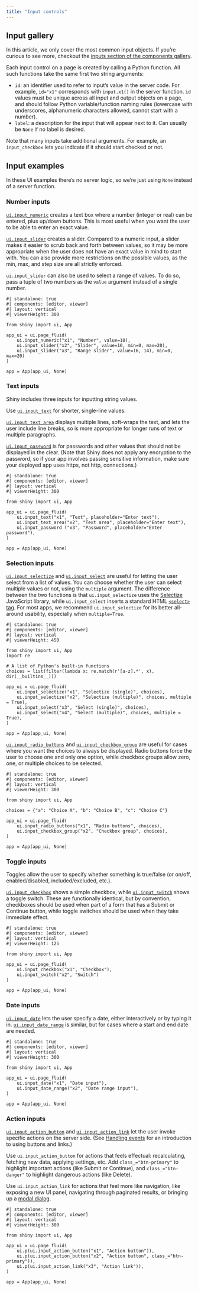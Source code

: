 ```yaml
---
title: "Input controls"
---
```


:::{.callout-note}
## Input gallery

In this article, we only cover the most common input objects.
If you're curious to see more, checkout the [inputs section of the components gallery](../components/#inputs).
:::

Each input control on a page is created by calling a Python function. All such functions take the same first two string arguments:

* `id`: an identifier used to refer to input's value in the server code. For example, `id="x1"` corresponds with `input.x1()` in the server function. `id` values must be unique across all input and output objects on a page, and should follow Python variable/function naming rules (lowercase with underscores, alphanumeric characters allowed, cannot start with a number).
* `label`: a description for the input that will appear next to it. Can usually be `None` if no label is desired.

Note that many inputs take additional arguments.
For example, an `input_checkbox` lets you indicate if it should start checked or not.

## Input examples

:::{.callout-note}
In these UI examples there's no server logic, so we're just using `None` instead of a server function.
:::

### Number inputs

[`ui.input_numeric`](../api/reference/shiny.ui.input_numeric.html) creates a text box where a number (integer or real) can be entered, plus up/down buttons. This is most useful when you want the user to be able to enter an exact value.

[`ui.input_slider`](../api/reference/shiny.ui.input_slider.html) creates a slider. Compared to a numeric input, a slider makes it easier to scrub back and forth between values, so it may be more appropriate when the user does not have an exact value in mind to start with. You can also provide more restrictions on the possible values, as the min, max, and step size are all strictly enforced.

`ui.input_slider` can also be used to select a range of values. To do so, pass a tuple of two numbers as the `value` argument instead of a single number.

```shinylive-python
#| standalone: true
#| components: [editor, viewer]
#| layout: vertical
#| viewerHeight: 300

from shiny import ui, App

app_ui = ui.page_fluid(
    ui.input_numeric("x1", "Number", value=10),
    ui.input_slider("x2", "Slider", value=10, min=0, max=20),
    ui.input_slider("x3", "Range slider", value=(6, 14), min=0, max=20)
)

app = App(app_ui, None)
```

### Text inputs

Shiny includes three inputs for inputting string values.

Use [`ui.input_text`](../api/reference/shiny.ui.input_text.html) for shorter, single-line values.

[`ui.input_text_area`](../api/reference/shiny.ui.input_text_area.html) displays multiple lines, soft-wraps the text, and lets the user include line breaks, so is more appropriate for longer runs of text or multiple paragraphs.

[`ui.input_password`](../api/reference/shiny.ui.input_password.html) is for passwords and other values that should not be displayed in the clear. (Note that Shiny does not apply any encryption to the password, so if your app involves passing sensitive information, make sure your deployed app uses https, not http, connections.)

```shinylive-python
#| standalone: true
#| components: [editor, viewer]
#| layout: vertical
#| viewerHeight: 300

from shiny import ui, App

app_ui = ui.page_fluid(
    ui.input_text("x1", "Text", placeholder="Enter text"),
    ui.input_text_area("x2", "Text area", placeholder="Enter text"),
    ui.input_password ("x3", "Password", placeholder="Enter password"),
)

app = App(app_ui, None)
```

### Selection inputs

[`ui.input_selectize`](../api/reference/shiny.ui.input_selectize.html) and [`ui.input_select`](../api/reference/shiny.ui.input_select.html) are useful for letting the user select from a list of values. You can choose whether the user can select multiple values or not, using the `multiple` argument. The difference between the two functions is that `ui.input_selectize` uses the [Selectize](https://selectize.dev/) JavaScript library, while `ui.input_select` inserts a standard HTML [`<select>` tag](https://developer.mozilla.org/en-US/docs/Web/HTML/Element/select). For most apps, we recommend `ui.input_selectize` for its better all-around usability, especially when `multiple=True`.

```shinylive-python
#| standalone: true
#| components: [editor, viewer]
#| layout: vertical
#| viewerHeight: 450

from shiny import ui, App
import re

# A list of Python's built-in functions
choices = list(filter(lambda x: re.match(r'[a-z].*', x), dir(__builtins__)))

app_ui = ui.page_fluid(
    ui.input_selectize("x1", "Selectize (single)", choices),
    ui.input_selectize("x2", "Selectize (multiple)", choices, multiple = True),
    ui.input_select("x3", "Select (single)", choices),
    ui.input_select("x4", "Select (multiple)", choices, multiple = True),
)

app = App(app_ui, None)
```

[`ui.input_radio_buttons`](../api/reference/shiny.ui.input_radio_buttons.html) and [`ui.input_checkbox_group`](../api/reference/shiny.ui.input_checkbox_group.html) are useful for cases where you want the choices to always be displayed. Radio buttons force the user to choose one and only one option, while checkbox groups allow zero, one, or multiple choices to be selected.

```shinylive-python
#| standalone: true
#| components: [editor, viewer]
#| layout: vertical
#| viewerHeight: 300

from shiny import ui, App

choices = {"a": "Choice A", "b": "Choice B", "c": "Choice C"}

app_ui = ui.page_fluid(
    ui.input_radio_buttons("x1", "Radio buttons", choices),
    ui.input_checkbox_group("x2", "Checkbox group", choices),
)

app = App(app_ui, None)
```

### Toggle inputs

Toggles allow the user to specify whether something is true/false (or on/off, enabled/disabled, included/excluded, etc.).

[`ui.input_checkbox`](../api/reference/shiny.ui.input_checkbox.html) shows a simple checkbox, while [`ui.input_switch`](../api/reference/shiny.ui.input_switch.html) shows a toggle switch. These are functionally identical, but by convention, checkboxes should be used when part of a form that has a Submit or Continue button, while toggle switches should be used when they take immediate effect.

```shinylive-python
#| standalone: true
#| components: [editor, viewer]
#| layout: vertical
#| viewerHeight: 125

from shiny import ui, App

app_ui = ui.page_fluid(
    ui.input_checkbox("x1", "Checkbox"),
    ui.input_switch("x2", "Switch")
)

app = App(app_ui, None)
```

### Date inputs

[`ui.input_date`](../api/reference/shiny.ui.input_date.html) lets the user specify a date, either interactively or by typing it in. [`ui.input_date_range`](../api/reference/shiny.ui.input_date_range.html) is similar, but for cases where a start and end date are needed.

```shinylive-python
#| standalone: true
#| components: [editor, viewer]
#| layout: vertical
#| viewerHeight: 300

from shiny import ui, App

app_ui = ui.page_fluid(
    ui.input_date("x1", "Date input"),
    ui.input_date_range("x2", "Date range input"),
)

app = App(app_ui, None)
```

### Action inputs

[`ui.input_action_button`](../api/reference/shiny.ui.input_action_button.html) and [`ui.input_action_link`](../api/reference/shiny.ui.input_action_link.html) let the user invoke specific actions on the server side. (See [Handling events](reactive-events.html) for an introduction to using buttons and links.)

Use `ui.input_action_button` for actions that feels effectual: recalculating, fetching new data, applying settings, etc. Add `class_="btn-primary"` to highlight important actions (like Submit or Continue), and `class_="btn-danger"` to highlight dangerous actions (like Delete).

Use `ui.input_action_link` for actions that feel more like navigation, like exposing a new UI panel, navigating through paginated results, or bringing up a [modal dialog](../api/reference/shiny.ui.modal.html).

```shinylive-python
#| standalone: true
#| components: [editor, viewer]
#| layout: vertical
#| viewerHeight: 300

from shiny import ui, App

app_ui = ui.page_fluid(
    ui.p(ui.input_action_button("x1", "Action button")),
    ui.p(ui.input_action_button("x2", "Action button", class_="btn-primary")),
    ui.p(ui.input_action_link("x3", "Action link")),
)

app = App(app_ui, None)
```

